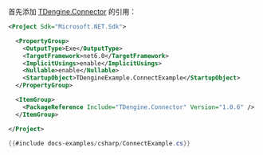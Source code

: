 首先添加 [TDengine.Connector](https://www.nuget.org/packages/TDengine.Connector/) 的引用：

```xml title=csharp.csproj
<Project Sdk="Microsoft.NET.Sdk">

  <PropertyGroup>
    <OutputType>Exe</OutputType>
    <TargetFramework>net6.0</TargetFramework>
    <ImplicitUsings>enable</ImplicitUsings>
    <Nullable>enable</Nullable>
    <StartupObject>TDengineExample.ConnectExample</StartupObject>
  </PropertyGroup>

  <ItemGroup>
    <PackageReference Include="TDengine.Connector" Version="1.0.6" />
  </ItemGroup>

</Project>
```

```csharp
{{#include docs-examples/csharp/ConnectExample.cs}}
```
